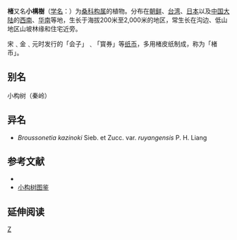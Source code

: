 {{Speciesbox
| image = Broussonetia kazinoki 1.JPG
| genus = Broussonetia
| species = kazinoki
| authority = Sieb. et Zucc.
}}

'''楮'''又名'''小構樹'''（[[学名|学名]]：{{lang|la|''Broussonetia kazinoki''}}）为[[桑科|桑科]][[构属|构属]]的植物。分布在[[朝鲜|朝鲜]]、[[台湾|台湾]]、[[日本|日本]]以及[[中国大陆|中国大陆]]的[[西南|西南]]、[[华南|华南]]等地，生长于海拔200米至2,000米的地区，常生长在沟边、低山地区山坡林缘和住宅近旁。

宋﹑金﹑元时发行的「会子」﹑「寳券」等[[纸币|纸币]]，多用楮皮纸制成，称为「楮币」。

== 别名 ==
小构树（秦岭）

== 异名 ==
* ''Broussonetia kazinoki'' Sieb. et Zucc. var. ''ruyangensis'' P. H. Liang

== 参考文献 ==
<div class="references-small">
* {{cite web| url =http://www.bioinfo.cn/db05/KmzwSpecies.php?action=view&id=13643| title =楮| work =《中国高等植物数据库全库》| publisher =中国科学院微生物研究所| author =昆明植物研究所| accessdate =2009-02-24| deadurl =yes| archiveurl =https://web.archive.org/web/20160305043652/http://www.bioinfo.cn/db05/KmzwSpecies.php?action=view&id=13643| archivedate =2016-03-05}}
* [https://plant.cila.cn/tujian/xiaogoushu.html 小构树图鉴] {{Wayback|url=https://plant.cila.cn/tujian/xiaogoushu.html |date=20190427073528 }}
</div>

== 延伸阅读 ==
{{Wikisource further reading}}

{{Taxonbar|from=Q4097283}}

[[Category:构属|Z]]


{{植物小作品}}